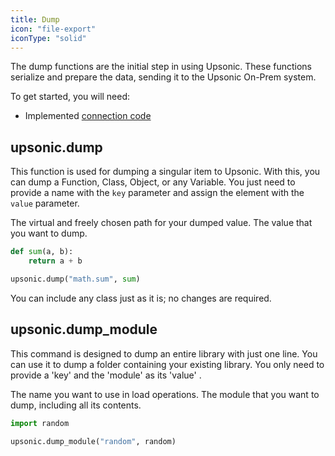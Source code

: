 ```yaml
---
title: Dump
icon: "file-export"
iconType: "solid"
---
```


The dump functions are the initial step in using Upsonic. These functions serialize and prepare the data, sending it to the Upsonic On-Prem system.


To get started, you will need:

- Implemented [connection code](/client/getting_started/connection)



## upsonic.dump

This function is used for dumping a singular item to Upsonic. With this, you can dump a Function, Class, Object, or any Variable. You just need to provide a name with the `key` parameter and assign the element with the `value` parameter.

<ParamField path="key" type="string">
  The virtual and freely chosen path for your dumped value.
</ParamField>
<ParamField path="value" type="any_python_thing">
  The value that you want to dump.
</ParamField>


```python
def sum(a, b):
    return a + b

upsonic.dump("math.sum", sum)
```
<Info>You can include any class just as it is; no changes are required.</Info>



## upsonic.dump_module

This command is designed to dump an entire library with just one line. You can use it to dump a folder containing your existing library. You only need to provide a 'key' and the 'module' as its 'value' .

<ParamField path="key" type="string">
  The name you want to use in load operations.
</ParamField>
<ParamField path="value" type="module">
  The module that you want to dump, including all its contents.
</ParamField>


```python
import random

upsonic.dump_module("random", random)
```
